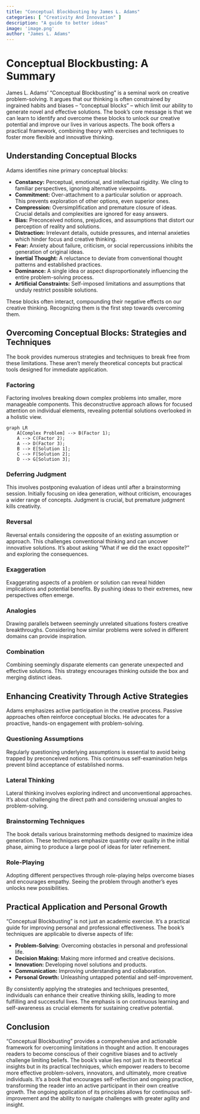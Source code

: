 ```yaml
---
title: "Conceptual Blockbusting by James L. Adams"
categories: [ "Creativity And Innovation" ]
description: "A guide to better ideas"
image: 'image.png'
author: "James L. Adams"
---
```

# Conceptual Blockbusting: A Summary

James L. Adams' "Conceptual Blockbusting" is a seminal work on creative problem-solving.  It argues that our thinking is often constrained by ingrained habits and biases – "conceptual blocks" – which limit our ability to generate novel and effective solutions. The book's core message is that we can learn to identify and overcome these blocks to unlock our creative potential and improve our lives in various aspects.  The book offers a practical framework, combining theory with exercises and techniques to foster more flexible and innovative thinking.

## Understanding Conceptual Blocks

Adams identifies nine primary conceptual blocks:

* **Constancy:**  Perceptual, emotional, and intellectual rigidity. We cling to familiar perspectives, ignoring alternative viewpoints.
* **Commitment:**  Over-attachment to a particular solution or approach. This prevents exploration of other options, even superior ones.
* **Compression:**  Oversimplification and premature closure of ideas.  Crucial details and complexities are ignored for easy answers.
* **Bias:**  Preconceived notions, prejudices, and assumptions that distort our perception of reality and solutions.
* **Distraction:**  Irrelevant details, outside pressures, and internal anxieties which hinder focus and creative thinking.
* **Fear:**  Anxiety about failure, criticism, or social repercussions inhibits the generation of original ideas.
* **Inertial Thought:**  A reluctance to deviate from conventional thought patterns and established practices.
* **Dominance:**  A single idea or aspect disproportionately influencing the entire problem-solving process.
* **Artificial Constraints:**  Self-imposed limitations and assumptions that unduly restrict possible solutions.


These blocks often interact, compounding their negative effects on our creative thinking.  Recognizing them is the first step towards overcoming them.

## Overcoming Conceptual Blocks: Strategies and Techniques

The book provides numerous strategies and techniques to break free from these limitations.  These aren't merely theoretical concepts but practical tools designed for immediate application.

### Factoring

Factoring involves breaking down complex problems into smaller, more manageable components. This deconstructive approach allows for focused attention on individual elements, revealing potential solutions overlooked in a holistic view.

```mermaid
graph LR
    A[Complex Problem] --> B(Factor 1);
    A --> C(Factor 2);
    A --> D(Factor 3);
    B --> E[Solution 1];
    C --> F[Solution 2];
    D --> G[Solution 3];
```

### Deferring Judgment

This involves postponing evaluation of ideas until after a brainstorming session.  Initially focusing on idea generation, without criticism, encourages a wider range of concepts.  Judgment is crucial, but premature judgment kills creativity.

### Reversal

Reversal entails considering the opposite of an existing assumption or approach. This challenges conventional thinking and can uncover innovative solutions.  It’s about asking "What if we did the exact opposite?" and exploring the consequences.

### Exaggeration

Exaggerating aspects of a problem or solution can reveal hidden implications and potential benefits.  By pushing ideas to their extremes, new perspectives often emerge.

### Analogies

Drawing parallels between seemingly unrelated situations fosters creative breakthroughs.  Considering how similar problems were solved in different domains can provide inspiration.

### Combination

Combining seemingly disparate elements can generate unexpected and effective solutions.  This strategy encourages thinking outside the box and merging distinct ideas.


## Enhancing Creativity Through Active Strategies

Adams emphasizes active participation in the creative process. Passive approaches often reinforce conceptual blocks.  He advocates for a proactive, hands-on engagement with problem-solving.

### Questioning Assumptions

Regularly questioning underlying assumptions is essential to avoid being trapped by preconceived notions.  This continuous self-examination helps prevent blind acceptance of established norms.

### Lateral Thinking

Lateral thinking involves exploring indirect and unconventional approaches.  It’s about challenging the direct path and considering unusual angles to problem-solving.

### Brainstorming Techniques

The book details various brainstorming methods designed to maximize idea generation.  These techniques emphasize quantity over quality in the initial phase, aiming to produce a large pool of ideas for later refinement.

### Role-Playing

Adopting different perspectives through role-playing helps overcome biases and encourages empathy.  Seeing the problem through another's eyes unlocks new possibilities.


##  Practical Application and Personal Growth

"Conceptual Blockbusting" is not just an academic exercise. It's a practical guide for improving personal and professional effectiveness.  The book's techniques are applicable to diverse aspects of life:

* **Problem-Solving:**  Overcoming obstacles in personal and professional life.
* **Decision Making:**  Making more informed and creative decisions.
* **Innovation:**  Developing novel solutions and products.
* **Communication:**  Improving understanding and collaboration.
* **Personal Growth:**  Unleashing untapped potential and self-improvement.

By consistently applying the strategies and techniques presented, individuals can enhance their creative thinking skills, leading to more fulfilling and successful lives. The emphasis is on continuous learning and self-awareness as crucial elements for sustaining creative potential.


##  Conclusion

"Conceptual Blockbusting" provides a comprehensive and actionable framework for overcoming limitations in thought and action. It encourages readers to become conscious of their cognitive biases and to actively challenge limiting beliefs.  The book's value lies not just in its theoretical insights but in its practical techniques, which empower readers to become more effective problem-solvers, innovators, and ultimately, more creative individuals.  It's a book that encourages self-reflection and ongoing practice, transforming the reader into an active participant in their own creative growth.  The ongoing application of its principles allows for continuous self-improvement and the ability to navigate challenges with greater agility and insight.

